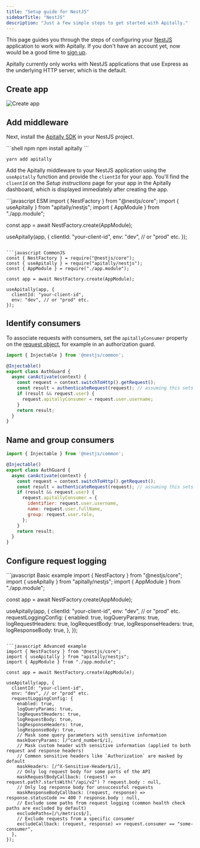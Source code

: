 ```yaml
---
title: "Setup guide for NestJS"
sidebarTitle: "NestJS"
description: "Just a few simple steps to get started with Apitally."
---
```



This page guides you through the steps of configuring your [NestJS](https://nestjs.com) application to work with Apitally. If you don't have an account yet, now would be a good time to [sign up](https://app.apitally.io/?signup).

<SetupGuideStartSnippet framework="NestJS" />

<Warning>Apitally currently only works with NestJS applications that use Express as the underlying HTTP server, which is the default.</Warning>

## Create app

<CreateAppSnippet1 framework="NestJS" />

![Create app](https://assets.apitally.io/docs/create-app-nestjs.webp)

<CreateAppSnippet2 />

## Add middleware

Next, install the [Apitally SDK](https://www.npmjs.com/package/apitally) in your NestJS project.

<CodeGroup>
```shell npm
npm install apitally
```

```shell yarn
yarn add apitally
```
</CodeGroup>

Add the Apitally middleware to your NestJS application using the `useApitally` function and provide the `clientId` for your app.
You'll find the `clientId` on the _Setup instructions_ page for your app in the Apitally dashboard, which is displayed immediately after creating the app.

<CodeGroup>
```javascript ESM
import { NestFactory } from "@nestjs/core";
import { useApitally } from "apitally/nestjs";
import { AppModule } from "./app.module";

const app = await NestFactory.create(AppModule);

useApitally(app, {
  clientId: "your-client-id",
  env: "dev", // or "prod" etc.
});
```

```javascript CommonJS
const { NestFactory } = require("@nestjs/core");
const { useApitally } = require("apitally/nestjs");
const { AppModule } = require("./app.module");

const app = await NestFactory.create(AppModule);

useApitally(app, {
  clientId: "your-client-id",
  env: "dev", // or "prod" etc.
});
```
</CodeGroup>

<div className="mt-4">
  <Snippet file="middleware-first-note.mdx" />
</div>

<Snippet file="add-middleware-check.mdx" />

## Identify consumers

<Snippet file="identify-consumers.mdx" />

To associate requests with consumers, set the `apitallyConsumer` property on the [request object](https://expressjs.com/en/api.html#req), for example in an authorization guard.

```javascript
import { Injectable } from '@nestjs/common';

@Injectable()
export class AuthGuard {
  async canActivate(context) {
    const request = context.switchToHttp().getRequest();
    const result = authenticateRequest(request); // assuming this sets request.user
    if (result && request.user) {
      request.apitallyConsumer = request.user.username;
    }
    return result;
  }
}
```

<ConsumerIdentifierSnippet />

<Snippet file="identify-consumers-check.mdx" />

## Name and group consumers

<ConsumerNameGroupSnippet language="javascript" />

```javascript
import { Injectable } from '@nestjs/common';

@Injectable()
export class AuthGuard {
  async canActivate(context) {
    const request = context.switchToHttp().getRequest();
    const result = authenticateRequest(request); // assuming this sets request.user
    if (result && request.user) {
      request.apitallyConsumer = {
        identifier: request.user.username,
        name: request.user.fullName,
        group: request.user.role,
      };
    }
    return result;
  }
}
```

## Configure request logging

<RequestLoggingConfigSnippet language="javascript" />

<CodeGroup>
```javascript Basic example
import { NestFactory } from "@nestjs/core";
import { useApitally } from "apitally/nestjs";
import { AppModule } from "./app.module";

const app = await NestFactory.create(AppModule);

useApitally(app, {
  clientId: "your-client-id",
  env: "dev", // or "prod" etc.
  requestLoggingConfig: {
    enabled: true,
    logQueryParams: true,
    logRequestHeaders: true,
    logRequestBody: true,
    logResponseHeaders: true,
    logResponseBody: true,
  },
});
```

```javascript Advanced example
import { NestFactory } from "@nestjs/core";
import { useApitally } from "apitally/nestjs";
import { AppModule } from "./app.module";

const app = await NestFactory.create(AppModule);

useApitally(app, {
  clientId: "your-client-id",
  env: "dev", // or "prod" etc.
  requestLoggingConfig: {
    enabled: true,
    logQueryParams: true,
    logRequestHeaders: true,
    logRequestBody: true,
    logResponseHeaders: true,
    logResponseBody: true,
    // Mask some query parameters with sensitive information
    maskQueryParams: [/^card_number$/i],
    // Mask custom header with sensitive information (applied to both request and response headers)
    // Common sensitive headers like `Authorization` are masked by default
    maskHeaders: [/^X-Sensitive-Header$/i],
    // Only log request body for some parts of the API
    maskRequestBodyCallback: (request) => request.path?.startsWith("/api/v2") ? request.body : null,
    // Only log response body for unsuccessful requests
    maskResponseBodyCallback: (request, response) => response.statusCode >= 400 ? response.body : null,
    // Exclude some paths from request logging (common health check paths are excluded by default)
    excludePaths=[/\/metrics$/],
    // Exclude requests from a specific consumer
    excludeCallback: (request, response) => request.consumer == "some-consumer",
  },
});
```
</CodeGroup>

